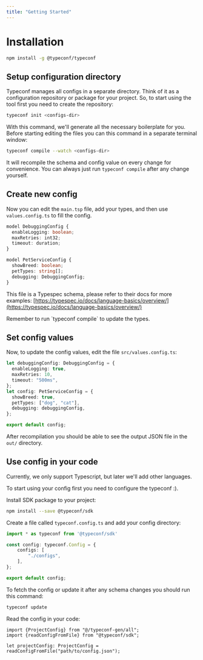 ```yaml
---
title: "Getting Started"
---
```


# Installation

```bash
npm install -g @typeconf/typeconf
```

## Setup configuration directory

Typeconf manages all configs in a separate directory. Think of it as a configuration repository or package for your project. So, to start using the tool first you need to create the repository:

```bash
typeconf init <configs-dir>
```

With this command, we'll generate all the necessary boilerplate for you. Before starting editing the files you can this command in a separate terminal window:

```bash
typeconf compile --watch <configs-dir>
```

It will recompile the schema and config value on every change for convenience. You can always just run `typeconf compile` after any change yourself.

## Create new config

Now you can edit the `main.tsp` file, add your types, and then use `values.config.ts` to fill the config.

```typescript
model DebuggingConfig {
  enableLogging: boolean;
  maxRetries: int32;
  timeout: duration;
}

model PetServiceConfig {
  showBreed: boolean;
  petTypes: string[];
  debugging: DebuggingConfig;
}
```

This file is a Typespec schema, please refer to their docs for more examples: [https://typespec.io/docs/language-basics/overview/](https://typespec.io/docs/language-basics/overview/)

<Info>
  Remember to run `typeconf compile` to update the types.
</Info>

## Set config values

Now, to update the config values, edit the file `src/values.config.ts`:

```typescript
let debuggingConfig: DebuggingConfig = {
  enableLogging: true,
  maxRetries: 10,
  timeout: "500ms",
};
let config: PetServiceConfig = {
  showBreed: true,
  petTypes: ["dog", "cat"],
  debugging: debuggingConfig,
};

export default config;
```

After recompilation you should be able to see the output JSON file in the `out/` directory.

## Use config in your code

<Warning>
  Currently, we only support Typescript, but later we'll add other languages.
</Warning>

To start using your config first you need to configure the typeconf :).

Install SDK package to your project:

```bash
npm install --save @typeconf/sdk
```

Create a file called `typeconf.config.ts` and add your config directory:

```typescript
import * as typeconf from '@typeconf/sdk'

const config: typeconf.Config = {
    configs: [
        "./configs",
    ],
};

export default config;
```

To fetch the config or update it after any schema changes you should run this command:

```bash
typeconf update
```

Read the config in your code:

```
import {ProjectConfig} from "@/typeconf-gen/all";
import {readConfigFromFile} from "@typeconf/sdk";

let projectConfig: ProjectConfig = readConfigFromFile("path/to/config.json");
```